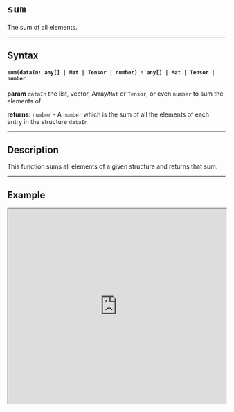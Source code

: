 
# `sum`

The sum of all elements.

---

## **Syntax**

#### `sum(dataIn: any[] | Mat | Tensor | number) : any[] | Mat | Tensor | number`

**param** `dataIn` the list, vector, Array/`Mat` or `Tensor`, or even `number` to sum the elements of

**returns:** `number` - A `number` which is the sum of all the elements of each entry in the structure `dataIn`

---

## **Description**

This function sums all elements of a given structure and returns that sum: 

---

## Example

<iframe src="https://hlab.app/s/docs/sum_hbook"
    width="100%"
    height="450px"/>

---

